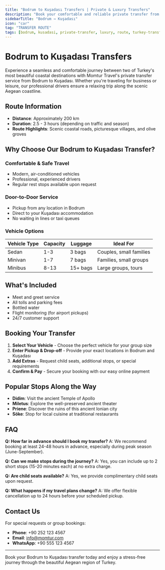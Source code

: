 ```yaml
---
title: "Bodrum to Kuşadası Transfers | Private & Luxury Transfers"
description: "Book your comfortable and reliable private transfer from Bodrum to Kuşadası. Enjoy scenic coastal views with our professional chauffeur service."
sidebarTitle: "Bodrum → Kuşadası"
icon: "car"
tag: "TRANSFER ROUTE"
tags: [bodrum, kusadasi, private-transfer, luxury, route, turkey-transfers]
---
```


# Bodrum to Kuşadası Transfers

Experience a seamless and comfortable journey between two of Turkey's most beautiful coastal destinations with Momtur Travel's private transfer service from Bodrum to Kuşadası. Whether you're traveling for business or leisure, our professional drivers ensure a relaxing trip along the scenic Aegean coastline.

## Route Information

- **Distance**: Approximately 200 km
- **Duration**: 2.5 - 3 hours (depending on traffic and season)
- **Route Highlights**: Scenic coastal roads, picturesque villages, and olive groves

## Why Choose Our Bodrum to Kuşadası Transfer?

### Comfortable & Safe Travel
- Modern, air-conditioned vehicles
- Professional, experienced drivers
- Regular rest stops available upon request

### Door-to-Door Service
- Pickup from any location in Bodrum
- Direct to your Kuşadası accommodation
- No waiting in lines or taxi queues

### Vehicle Options

| Vehicle Type | Capacity | Luggage | Ideal For |
|--------------|----------|---------|-----------|
| Sedan        | 1-3      | 3 bags  | Couples, small families |
| Minivan      | 1-7      | 7 bags  | Families, small groups |
| Minibus      | 8-13     | 15+ bags| Large groups, tours |

## What's Included

- Meet and greet service
- All tolls and parking fees
- Bottled water
- Flight monitoring (for airport pickups)
- 24/7 customer support

## Booking Your Transfer

1. **Select Your Vehicle** - Choose the perfect vehicle for your group size
2. **Enter Pickup & Drop-off** - Provide your exact locations in Bodrum and Kuşadası
3. **Add Extras** - Request child seats, additional stops, or special requirements
4. **Confirm & Pay** - Secure your booking with our easy online payment

## Popular Stops Along the Way

- **Didim**: Visit the ancient Temple of Apollo
- **Miletus**: Explore the well-preserved ancient theater
- **Priene**: Discover the ruins of this ancient Ionian city
- **Söke**: Stop for local cuisine at traditional restaurants

## FAQ

**Q: How far in advance should I book my transfer?**
A: We recommend booking at least 24-48 hours in advance, especially during peak season (June-September).

**Q: Can we make stops during the journey?**
A: Yes, you can include up to 2 short stops (15-20 minutes each) at no extra charge.

**Q: Are child seats available?**
A: Yes, we provide complimentary child seats upon request.

**Q: What happens if my travel plans change?**
A: We offer flexible cancellation up to 24 hours before your scheduled pickup.

## Contact Us

For special requests or group bookings:
- **Phone**: +90 252 123 4567
- **Email**: info@momtur.com
- **WhatsApp**: +90 555 123 4567

---

Book your Bodrum to Kuşadası transfer today and enjoy a stress-free journey through the beautiful Aegean region of Turkey.
